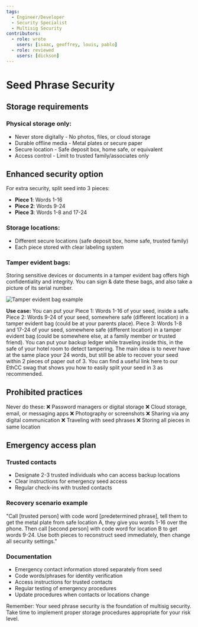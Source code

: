 ```yaml
---
tags:
  - Engineer/Developer
  - Security Specialist
  - Multisig Security
contributors:
  - role: wrote
    users: [isaac, geoffrey, louis, pablo]
  - role: reviewed
    users: [dickson]
---
```



<TagProvider>
<TagFilter />

# Seed Phrase Security

<TagList tags={frontmatter.tags} />
<AttributionList contributors={frontmatter.contributors} />

## Storage requirements

### Physical storage only:
- Never store digitally - No photos, files, or cloud storage
- Durable offline media - Metal plates or secure paper
- Secure location - Safe deposit box, home safe, or equivalent
- Access control - Limit to trusted family/associates only

## Enhanced security option

For extra security, split seed into 3 pieces:
- **Piece 1**: Words 1-16
- **Piece 2**: Words 9-24
- **Piece 3**: Words 1-8 and 17-24

### Storage locations:
- Different secure locations (safe deposit box, home safe, trusted family)
- Each piece stored with clear labeling system

### Tamper evident bags:

Storing sensitive devices or documents in a tamper evident bag offers high confidentiality and integrity. You can sign & date these bags, and also take a picture of its serial number.

![Tamper evident bag example](https://frameworks-static.s3.us-east-2.amazonaws.com/images/multisig-for-protocols/tamper-evident-bag-example.png)

**Use case:**
You can put your Piece 1: Words 1-16 of your seed, inside a safe.
Piece 2: Words 9-24 of your seed, somewhere safe (different location) in a tamper evident bag (could be at your parents place).
Piece 3: Words 1-8 and 17-24 of your seed, somewhere safe (different location) in a tamper evident bag (could be somewhere else, at a family member or trusted friend).
You can put your backup ledger while traveling inside this, in the safe of your hotel room to detect tampering.
The main idea is to never have at the same place your 24 words, but still be able to recover your seed within 2 pieces of paper out of 3.
You can find a useful link here to our EthCC swag that shows you how to easily split your seed in 3 as recommended.

## Prohibited practices

Never do these:
❌ Password managers or digital storage
❌ Cloud storage, email, or messaging apps
❌ Photography or screenshots
❌ Sharing via any digital communication
❌ Traveling with seed phrases
❌ Storing all pieces in same location

## Emergency access plan

### Trusted contacts
- Designate 2-3 trusted individuals who can access backup locations
- Clear instructions for emergency seed access
- Regular check-ins with trusted contacts

### Recovery scenario example
"Call [trusted person] with code word [predetermined phrase], tell them to get the metal plate from safe location A, they give you words 1-16 over the phone. Then call [second person] with code word for location B to get words 9-24. Use both pieces to reconstruct seed immediately, then change all security settings."

### Documentation
- Emergency contact information stored separately from seed
- Code words/phrases for identity verification
- Access instructions for trusted contacts
- Regular testing of emergency procedures
- Update procedures when contacts or locations change

Remember: Your seed phrase security is the foundation of multisig security. Take time to implement proper storage procedures appropriate for your risk level.

</TagProvider>
<ContributeFooter />